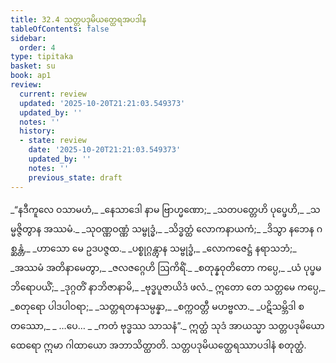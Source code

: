 ```yaml
---
title: 32.4 သတ္တပဒုမိယတ္ထေရအပဒါန
tableOfContents: false
sidebar:
  order: 4
type: tipitaka
basket: su
book: ap1
review:
  current: review
  updated: '2025-10-20T21:21:03.549373'
  updated_by: ''
  notes: ''
  history:
  - state: review
    date: '2025-10-20T21:21:03.549373'
    updated_by: ''
    notes: ''
    previous_state: draft
---
```



<DynamicBreadcrumb />


<ReviewStatus review={frontmatter.review} showDetails={true} />

<HypothesisAnnotation frontmatter={frontmatter} />

<Division number="14" book="ap1" e="ch" v="20" p="289">

<Paragraph number="3525" type="verses" book="ap1">
_“နဒီကူလေ ဝသာမဟံ,_  
_နေသာဒေါ နာမ ဗြာဟ္မဏော;_  
_သတပတ္တေဟိ ပုပ္ဖေဟိ,_  
_သမ္မဇ္ဇိတွာန အဿမံ._  

</Paragraph>

</Division>
<Division number="15" book="ap1" e="ch" v="20" p="289">

<Paragraph number="3526" type="verses" book="ap1">
_သုဝဏ္ဏဝဏ္ဏံ သမ္ဗုဒ္ဓံ,_  
_သိဒ္ဓတ္ထံ လောကနာယကံ;_  
_ဒိသွာ နဘေန ဂစ္ဆန္တံ,_  
_ဟာသော မေ ဥဒပဇ္ဇထ._  

</Paragraph>

</Division>
<Division number="16" book="ap1" e="ch" v="20" p="289">

<Paragraph number="3527" type="verses" book="ap1">
_ပစ္စုဂ္ဂန္တွာန သမ္ဗုဒ္ဓံ,_  
_လောကဇေဋ္ဌံ နရာသဘံ;_  
_အဿမံ အတိနာမေတွာ,_  
_ဇလဇဂ္ဂေဟိ ဩကိရိံ._  

</Paragraph>

</Division>
<Division number="17" book="ap1" e="ch" v="20" p="289">

<Paragraph number="3528" type="verses" book="ap1">
_စတုန္နဝုတိတော ကပ္ပေ,_  
_ယံ ပုပ္ဖမဘိရောပယိံ;_  
_ဒုဂ္ဂတိံ နာဘိဇာနာမိ,_  
_ဗုဒ္ဓပူဇာယိဒံ ဖလံ._  

</Paragraph>

</Division>
<Division number="18" book="ap1" e="ch" v="20" p="289">

<Paragraph number="3529" type="verses" book="ap1">
ဣတော တေ သတ္တမေ ကပ္ပေ,_  
_စတုရော ပါဒပါဝရာ;_  
_သတ္တရတနသမ္ပန္နာ,_  
_စက္ကဝတ္တီ မဟဗ္ဗလာ._  

</Paragraph>

</Division>
<Division number="19" book="ap1" e="ch" v="20" p="290">

<Paragraph number="3530" type="verses" book="ap1">
_ပဋိသမ္ဘိဒါ စတဿော,_  
_ …ပေ… _  
_ကတံ ဗုဒ္ဓဿ သာသနံ”._  

</Paragraph>

<Paragraph number="3531" book="ap1">
ဣတ္ထံ သုဒံ အာယသ္မာ သတ္တပဒုမိယော ထေရော ဣမာ ဂါထာယော အဘာသိတ္ထာတိ.

</Paragraph>
</Division>

<Paragraph number="3532" type="center" book="ap1">
သတ္တပဒုမိယတ္ထေရဿာပဒါနံ စတုတ္ထံ.
</Paragraph>